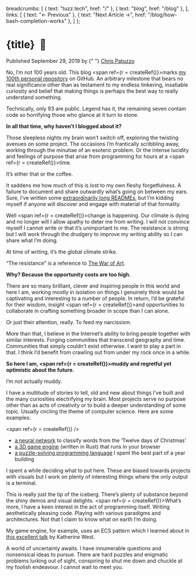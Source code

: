 

  breadcrumbs: [
    { text: "tuzz.tech", href: "/" },
    { text: "blog", href: "/blog" },
  ],
  links: [
    { text: "← Previous" },
    { text: "Next Article →", href: "/blog/how-bash-completion-works" },
  ]
};


<Meta property="og:title" content={title} />
<Meta property="og:url" content={`https://tuzz.tech${path}`} />
<Meta property="og:description" content={description} />
<Meta property="og:type" content="article" />

<Meta name="description" content={description} />
<Meta name="keywords" content="Chris Patuzzo,GitHub,Side Projects,Hobby,Computer Science,Sentient,Neural Network,3D,Game Engine,Puzzle,Problem" />

<Layout title={title} navigation={navigation}>

<H1>{title} &nbsp;🎉</H1>

<time dateTime="2019-09-29">Published September 29, 2019 by {" "}
<a href="https://twitter.com/chrispatuzzo">Chris Patuzzo</a>
</time>

No, I’m not 100 years old. This blog <span ref={r = createRef()}>marks</span>
[my 100th personal repository](https://github.com/tuzz/tuzz.tech) on GitHub. An
arbitrary milestone that bears no real significance other than as testament to
my endless tinkering, insatiable curiosity and belief that making things is
perhaps the best way to really understand something.

<Aside target={r}><p>
Technically, only 93 are public. Legend has it, the remaining seven contain
code so horrifying those who glance at it turn to stone.
</p></Aside>

**In all that time, why haven’t I blogged about it?**

Those sleepless nights my brain won’t switch off, exploring the twisting
avenues on some project. The occasions I’m frantically scribbling away, working
through the minutiae of an esoteric problem. Or the intense lucidity and
feelings of purpose that arise from programming for hours at
a <span ref={r = createRef()}>time</span>.

<Aside target={r}><p>
It’s either that or the coffee.
</p></Aside>

It saddens me how much of this is lost to my own fleshy forgetfulness. A
failure to document and share outwardly what’s going on between my ears.
Sure, I’ve written some
[extraordinarily long READMEs](https://github.com/tuzz/supersat), but I’m
kidding myself if anyone will discover and engage with material of that
formality.

Well <span ref={r = createRef()}>change</span> is happening. Our climate is
dying and no longer will I allow apathy to deter me from writing. I will not
convince myself I cannot write or that it’s unimportant to me.  The resistance
is strong but I will work through the drudgery to improve my writing ability so
I can share what I’m doing.

<Aside target={r}>

At time of writing, it’s the global climate strike.

“The resistance” is a reference to
[The War of Art](https://www.goodreads.com/book/show/1319.The_War_of_Art).

</Aside>

**Why? Because the opportunity costs are too high.**

There are so many brilliant, clever and inspiring people in this world and here
I am, working mostly in isolation on things I genuinely think would be
captivating and interesting to a number of people. In return, I’d be grateful
for their wisdom, insight <span ref={r = createRef()}>and </span>opportunities
to collaborate in crafting something broader in scope than I can alone.

<Aside target={r}><p>
Or just their attention, really. To feed my narcissism.
</p></Aside>

More than that, I believe in the Internet’s ability to bring people together
with similar interests. Forging communities that transcend geography and time.
Communities that simply couldn’t exist otherwise. I want to play a part in
that. I think I’d benefit from crawling out from under my rock once in a while.

**So here I am, <span ref={r = createRef()}>muddy</span> and regretful yet
optimistic about the future.**

<Aside target={r}><p>
I’m not actually muddy.
</p></Aside>

I have a multitude of stories to tell, old and new about things I’ve built and
the many curiosities electrifying my brain. Most projects serve no purpose
other than as acts of creativity or to build a deeper understanding of some
topic. Usually circling the theme of computer science. Here are some examples:

<span ref={r = createRef()} />

- [a neural network](https://tuzz.github.io/twelve_days/bin/) to classify words
from the ‘Twelve days of Christmas’
- [a 3D game engine](https://tuzz.github.io/game-engine/) (written in Rust) that
runs in your browser
- [a puzzle-solving programming language](https://sentient-lang.org) I spent the
best part of a year building

<Aside target={r}><p>
I spent a while deciding what to put here. These are biased towards projects
with visuals but I work on plenty of interesting things where the only output
is a terminal.
</p></Aside>

This is really just the tip of the iceberg. There’s plenty of substance beyond
the shiny demos and visual delights. <span ref={r = createRef()}>What’s more</span>,
I have a keen interest in the act of programming itself. Writing aesthetically
pleasing code. Playing with various paradigms and architectures. Not that I
claim to know what on earth I’m doing.

<Aside target={r}>

My game engine, for example, uses an ECS pattern which I learned about in
[this excellent talk](https://www.youtube.com/watch?v=aKLntZcp27M) by Katherine
West.

</Aside>

A world of uncertainty awaits. I have innumerable questions and nonsensical
ideas to pursue. There are hard puzzles and enigmatic problems lurking out of
sight, conspiring to shut me down and chuckle at my foolish endeavour. I cannot
wait to meet you.

</Layout>

